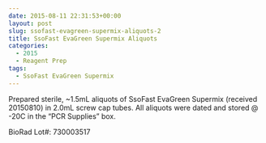 ```yaml
---
date: 2015-08-11 22:31:53+00:00
layout: post
slug: ssofast-evagreen-supermix-aliquots-2
title: SsoFast EvaGreen Supermix Aliquots
categories:
  - 2015
  - Reagent Prep
tags:
  - SsoFast EvaGreen Supermix
---
```


Prepared sterile, ~1.5mL aliquots of SsoFast EvaGreen Supermix (received 20150810) in 2.0mL screw cap tubes. All aliquots were dated and stored @ -20C in the “PCR Supplies” box.

BioRad Lot#: 730003517
